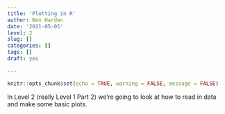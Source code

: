```yaml
---
title: 'Plotting in R'
author: Ben Harden
date: '2021-05-05'
level: 2
slug: []
categories: []
tags: []
draft: yes

---
```


```r
knitr::opts_chunk$set(echo = TRUE, warning = FALSE, message = FALSE)
```

In Level 2 (really Level 1 Part 2) we're going to look at how to read in data and make some basic plots.

